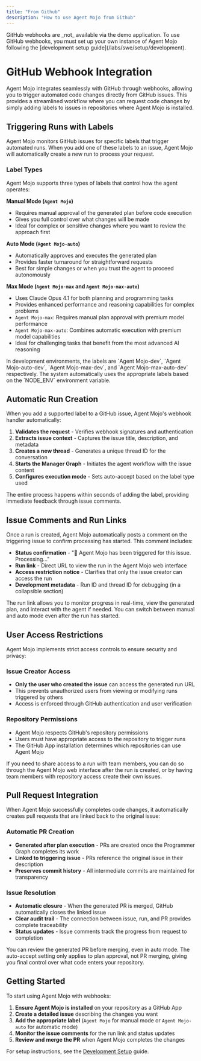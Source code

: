 ```yaml
---
title: "From Github"
description: "How to use Agent Mojo from Github"
---
```


<Warning>
  GitHub webhooks are _not_ available via the demo application. To use GitHub webhooks, you must set up your own instance of Agent Mojo following the [development setup guide](/labs/swe/setup/development).
</Warning>

# GitHub Webhook Integration

Agent Mojo integrates seamlessly with GitHub through webhooks, allowing you to trigger automated code changes directly from GitHub issues. This provides a streamlined workflow where you can request code changes by simply adding labels to issues in repositories where Agent Mojo is installed.

## Triggering Runs with Labels

Agent Mojo monitors GitHub issues for specific labels that trigger automated runs. When you add one of these labels to an issue, Agent Mojo will automatically create a new run to process your request.

### Label Types

Agent Mojo supports three types of labels that control how the agent operates:

**Manual Mode (`Agent Mojo`)**

- Requires manual approval of the generated plan before code execution
- Gives you full control over what changes will be made
- Ideal for complex or sensitive changes where you want to review the approach first

**Auto Mode (`Agent Mojo-auto`)**

- Automatically approves and executes the generated plan
- Provides faster turnaround for straightforward requests
- Best for simple changes or when you trust the agent to proceed autonomously

**Max Mode (`Agent Mojo-max` and `Agent Mojo-max-auto`)**

- Uses Claude Opus 4.1 for both planning and programming tasks
- Provides enhanced performance and reasoning capabilities for complex problems
- `Agent Mojo-max`: Requires manual plan approval with premium model performance
- `Agent Mojo-max-auto`: Combines automatic execution with premium model capabilities
- Ideal for challenging tasks that benefit from the most advanced AI reasoning

<Note>
  In development environments, the labels are `Agent Mojo-dev`,
  `Agent Mojo-auto-dev`, `Agent Mojo-max-dev`, and `Agent Mojo-max-auto-dev`
  respectively. The system automatically uses the appropriate labels based on
  the `NODE_ENV` environment variable.
</Note>

## Automatic Run Creation

When you add a supported label to a GitHub issue, Agent Mojo's webhook handler automatically:

1. **Validates the request** - Verifies webhook signatures and authentication
2. **Extracts issue context** - Captures the issue title, description, and metadata
3. **Creates a new thread** - Generates a unique thread ID for the conversation
4. **Starts the Manager Graph** - Initiates the agent workflow with the issue content
5. **Configures execution mode** - Sets auto-accept based on the label type used

The entire process happens within seconds of adding the label, providing immediate feedback through issue comments.

## Issue Comments and Run Links

Once a run is created, Agent Mojo automatically posts a comment on the triggering issue to confirm processing has started. This comment includes:

- **Status confirmation** - "🤖 Agent Mojo has been triggered for this issue. Processing..."
- **Run link** - Direct URL to view the run in the Agent Mojo web interface
- **Access restriction notice** - Clarifies that only the issue creator can access the run
- **Development metadata** - Run ID and thread ID for debugging (in a collapsible section)

<Tip>
  The run link allows you to monitor progress in real-time, view the generated
  plan, and interact with the agent if needed. You can switch between manual and
  auto mode even after the run has started.
</Tip>

## User Access Restrictions

Agent Mojo implements strict access controls to ensure security and privacy:

### Issue Creator Access

- **Only the user who created the issue** can access the generated run URL
- This prevents unauthorized users from viewing or modifying runs triggered by others
- Access is enforced through GitHub authentication and user verification

### Repository Permissions

- Agent Mojo respects GitHub's repository permissions
- Users must have appropriate access to the repository to trigger runs
- The GitHub App installation determines which repositories can use Agent Mojo

<Note>
  If you need to share access to a run with team members, you can do so through
  the Agent Mojo web interface after the run is created, or by having team members
  with repository access create their own issues.
</Note>

## Pull Request Integration

When Agent Mojo successfully completes code changes, it automatically creates pull requests that are linked back to the original issue:

### Automatic PR Creation

- **Generated after plan execution** - PRs are created once the Programmer Graph completes its work
- **Linked to triggering issue** - PRs reference the original issue in their description
- **Preserves commit history** - All intermediate commits are maintained for transparency

### Issue Resolution

- **Automatic closure** - When the generated PR is merged, GitHub automatically closes the linked issue
- **Clear audit trail** - The connection between issue, run, and PR provides complete traceability
- **Status updates** - Issue comments track the progress from request to completion

<Tip>
  You can review the generated PR before merging, even in auto mode. The
  auto-accept setting only applies to plan approval, not PR merging, giving you
  final control over what code enters your repository.
</Tip>

## Getting Started

To start using Agent Mojo with webhooks:

1. **Ensure Agent Mojo is installed** on your repository as a GitHub App
2. **Create a detailed issue** describing the changes you want
3. **Add the appropriate label** (`Agent Mojo` for manual mode or `Agent Mojo-auto` for automatic mode)
4. **Monitor the issue comments** for the run link and status updates
5. **Review and merge the PR** when Agent Mojo completes the changes

For setup instructions, see the [Development Setup](/labs/swe/setup/development) guide.
